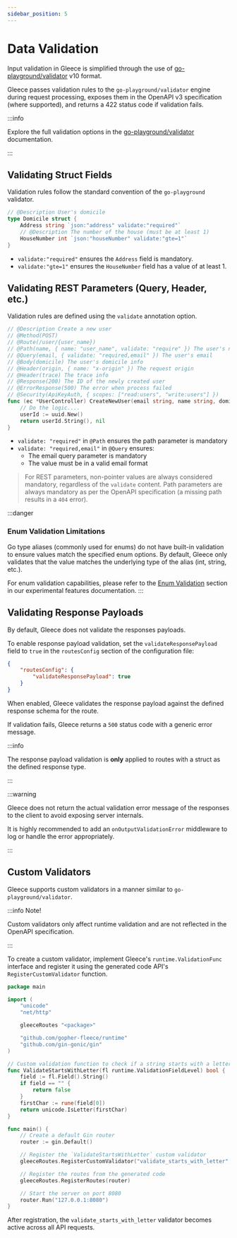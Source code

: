 ```yaml
---
sidebar_position: 5
---
```


# Data Validation

Input validation in Gleece is simplified through the use of [go-playground/validator](https://github.com/go-playground/validator) v10 format.  

Gleece passes validation rules to the `go-playground/validator` engine during request processing, exposes them in the OpenAPI v3 specification (where supported), and returns a 422 status code if validation fails.

:::info

Explore the full validation options in the [go-playground/validator](https://pkg.go.dev/github.com/go-playground/validator/v10#section-readme) documentation.

:::

## Validating Struct Fields

Validation rules follow the standard convention of the `go-playground` validator.

```go
// @Description User's domicile
type Domicile struct {
	Address string `json:"address" validate:"required"`
	// @Description The number of the house (must be at least 1)
	HouseNumber int `json:"houseNumber" validate:"gte=1"`
}
```

- `validate:"required"` ensures the `Address` field is mandatory.  
- `validate:"gte=1"` ensures the `HouseNumber` field has a value of at least 1.  

## Validating REST Parameters (Query, Header, etc.)

Validation rules are defined using the `validate` annotation option.

```go
// @Description Create a new user
// @Method(POST)
// @Route(/user/{user_name})
// @Path(name, { name: "user_name", validate: "require" }) The user's name
// @Query(email, { validate: "required,email" }) The user's email
// @Body(domicile) The user's domicile info
// @Header(origin, { name: "x-origin" }) The request origin
// @Header(trace) The trace info
// @Response(200) The ID of the newly created user
// @ErrorResponse(500) The error when process failed
// @Security(ApiKeyAuth, { scopes: ["read:users", "write:users"] })
func (ec *UserController) CreateNewUser(email string, name string, domicile Domicile, origin string, trace string) (string, error) {
	// Do the logic....
	userId := uuid.New()
	return userId.String(), nil
}
```

- `validate: "required"` in `@Path` ensures the path parameter is mandatory
- `validate: "required,email"` in `@Query` ensures:
  - The email query parameter is mandatory
  - The value must be in a valid email format

> For REST parameters, non-pointer values are always considered mandatory, regardless of the `validate` content. Path parameters are always mandatory as per the OpenAPI specification (a missing path results in a `404` error).

:::danger
### Enum Validation Limitations

Go type aliases (commonly used for enums) do not have built-in validation to ensure values match the specified enum options. By default, Gleece only validates that the value matches the underlying type of the alias (int, string, etc.).

For enum validation capabilities, please refer to the [Enum Validation](/docs/extras/experimental#enum-validation) section in our experimental features documentation.
:::

## Validating Response Payloads

By default, Gleece does not validate the responses payloads. 

To enable response payload validation, set the `validateResponsePayload` field to `true` in the `routesConfig` section of the configuration file:

```json
{
    "routesConfig": {
        "validateResponsePayload": true
    }
}
```

When enabled, Gleece validates the response payload against the defined response schema for the route. 

If validation fails, Gleece returns a `500` status code with a generic error message.

:::info

The response payload validation is **only** applied to routes with a struct as the defined response type.

:::

:::warning

Gleece does not return the actual validation error message of the responses to the client to avoid exposing server internals.

It is highly recommended to add an `onOutputValidationError` middleware to log or handle the error appropriately.

:::

## Custom Validators

Gleece supports custom validators in a manner similar to `go-playground/validator`.

:::info Note!

Custom validators only affect runtime validation and are not reflected in the OpenAPI specification.

:::

To create a custom validator, implement Gleece's `runtime.ValidationFunc` interface and register it using the generated code API's `RegisterCustomValidator` function.

```go title="main.go"
package main

import (
    "unicode"
    "net/http"

    gleeceRoutes "<package>"

    "github.com/gopher-fleece/runtime"
    "github.com/gin-gonic/gin"
)

// Custom validation function to check if a string starts with a letter
func ValidateStartsWithLetter(fl runtime.ValidationFieldLevel) bool {
	field := fl.Field().String()
	if field == "" {
		return false
	}
	firstChar := rune(field[0])
	return unicode.IsLetter(firstChar)
}

func main() {
    // Create a default Gin router
    router := gin.Default()

    // Register the `ValidateStartsWithLetter` custom validator
    gleeceRoutes.RegisterCustomValidator("validate_starts_with_letter", ValidateStartsWithLetter)

    // Register the routes from the generated code
    gleeceRoutes.RegisterRoutes(router)

    // Start the server on port 8080
    router.Run("127.0.0.1:8080")
}
```

After registration, the `validate_starts_with_letter` validator becomes active across all API requests.